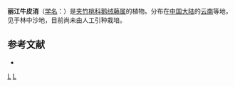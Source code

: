 {{Speciesbox
| genus = Cynanchum
| species = likiangense
| authority = W. T. Wang ex [[蒋英_(植物学家)|Tsiang]] et P. T. Li
}}

'''丽江牛皮消'''（[[学名|学名]]：{{lang|la|''Cynanchum likiangense''}}）是[[夹竹桃科|夹竹桃科]][[鹅绒藤属|鹅绒藤属]]的植物。分布在[[中国大陆|中国大陆]]的[[云南|云南]]等地，见于林中沙地，目前尚未由人工引种栽培。

== 参考文献 ==
<div class="references-small">
* {{cite web| url =http://www.bioinfo.cn/db05/KmzwSpecies.php?action=view&id=30633| title =丽江牛皮消| work =《中国高等植物数据库全库》| publisher =中国科学院微生物研究所| author =昆明植物研究所| accessdate =2009-02-26| deadurl =yes| archiveurl =https://web.archive.org/web/20160305071654/http://www.bioinfo.cn/db05/KmzwSpecies.php?action=view&id=30633| archivedate =2016-03-05}}
</div>
{{Taxonbar|from=Q10877540}}

[[Category:鹅绒藤属|L]]
[[Category:云南植物|L]]